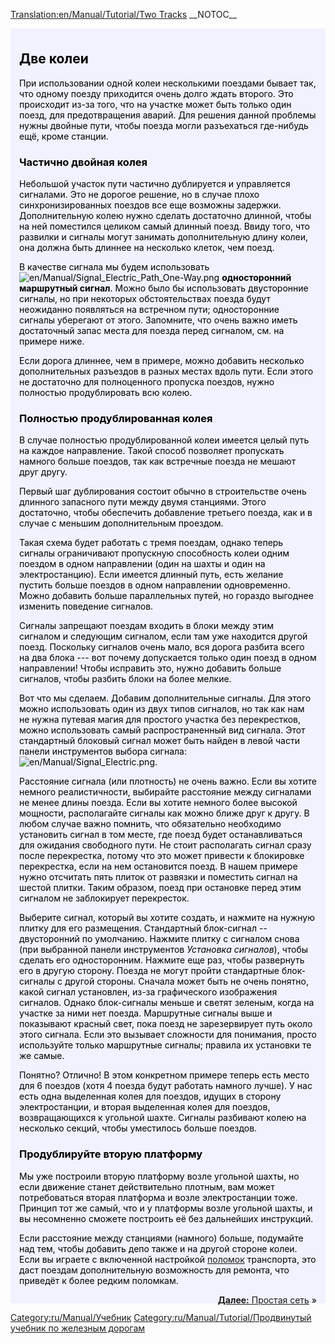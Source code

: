 [[Translation:en/Manual/Tutorial/Two Tracks]]
__NOTOC__
{{ru/Перевод|en/Manual/Tutorial/Two Tracks|99}}
{{en/Tabs|3|2
|ru/Manual/Tutorial/Две платформы|1. Две платформы<!--
-->|ru/Manual/Tutorial/Две колеи|2. Две колеи<!--
-->|ru/Manual/Tutorial/Простая сеть|3. Простая сеть}}
<div style="padding:.5em 1em 1em 1em; border-top:none; background-color:#f1f2fe; color:#000;">
{{ru/Manual/Tutorial/Учебник}}
== Две колеи ==
При использовании одной колеи несколькими поездами бывает так, что одному поезду приходится очень долго ждать второго. Это происходит из-за того, что на участке может быть только один поезд, для предотвращения аварий.
Для решения данной проблемы нужны двойные пути, чтобы поезда могли разъехаться где-нибудь ещё, кроме станции.

=== Частично двойная колея ===
Небольшой участок пути частично дублируется и управляется сигналами. Это не дорогое решение, но в случае плохо синхронизированных поездов все еще возможны задержки.
Дополнительную колею нужно сделать достаточно длинной, чтобы на ней поместился целиком самый длинный поезд. Ввиду того, что развилки и сигналы могут занимать дополнительную длину колеи, она должна быть длиннее на несколько клеток, чем поезд.

В качестве сигнала мы будем использовать [[File:en/Manual/Signal Electric Path One-Way.png]] '''односторонний маршрутный сигнал'''. Можно было бы использовать двусторонние сигналы, но при некоторых обстоятельствах поезда будут неожиданно появляться на встречном пути; односторонние сигналы уберегают от этого. Запомните, что очень важно иметь достаточный запас места для поезда перед сигналом, см. на примере ниже.

{{en/Phototable|[[File:en/Manual/Tutorial/Tutorial passing siding.png|400px]]|Разъезд (щёлкните для увеличения)|none}}

Если дорога длиннее, чем в примере, можно добавить несколько дополнительных разъездов в разных местах вдоль пути. Если этого не достаточно для полноценного пропуска поездов, нужно полностью продублировать всю колею.

=== Полностью продублированная колея  ===
В случае полностью продублированной колеи имеется целый путь на каждое направление. Такой способ позволяет пропускать намного больше поездов, так как встречные поезда не мешают друг другу.  

Первый шаг дублирования состоит обычно в строительстве очень длинного запасного пути между двумя станциями. Этого достаточно, чтобы обеспечить добавление третьего поезда, как и в случае с меньшим дополнительным проездом.

{{en/Phototable|[[File:en/Manual/Tutorial/Tutorial three trains.png|400px]]|Путь, полностью продублированный, и третий поезд (щёлкните для увеличения)|none}}

Такая схема будет работать с тремя поездам, однако теперь сигналы ограничивают пропускную способность колеи одним поездом в одном направлении (один на шахты и один на электростанцию). Если имеется длинный путь, есть желание пустить больше поездов в одном направлении одновременно. Можно добавить больше параллельных путей, но гораздо выгоднее изменить поведение сигналов.

Сигналы запрещают поездам входить в блоки между этим сигналом и следующим сигналом, если там уже находится другой поезд. Поскольку сигналов очень мало, вся дорога разбита всего на два блока --- вот почему допускается только один поезд в одном направлении! Чтобы исправить это, нужно добавить больше сигналов, чтобы разбить блоки на более мелкие.

Вот что мы сделаем. Добавим дополнительные сигналы. Для этого можно использовать один из двух типов сигналов, но так как нам не нужна путевая магия для простого участка без перекрестков, можно использовать самый распространенный вид сигнала. Этот стандартный блоковый сигнал может быть найден в левой части панели инструментов выбора сигнала: [[File:en/Manual/Signal Electric.png]].

Расстояние сигнала (или плотность) не очень важно. Если вы хотите немного реалистичности, выбирайте расстояние между сигналами не менее длины поезда. Если вы хотите немного более высокой мощности, располагайте сигналы как можно ближе друг к другу. В любом случае важно помнить, что обязательно необходимо установить сигнал в том месте, где поезд будет останавливаться для ожидания свободного пути. Не стоит располагать сигнал сразу после перекрестка, потому что это может привести к блокировке перекрестка, если на нем остановится поезд. В нашем примере нужно отсчитать пять плиток от развязки и поместить сигнал на шестой плитки. Таким образом, поезд при остановке перед этим сигналом не заблокирует перекресток.

Выберите сигнал, который вы хотите создать, и нажмите на нужную плитку для его размещения. Стандартный блок-сигнал -- двусторонний по умолчанию. Нажмите плитку с сигналом снова (при выбранной панели инструментов ''Установка сигналов''), чтобы сделать его односторонним. Нажмите еще раз, чтобы развернуть его в другую сторону. Поезда не могут пройти стандартные блок-сигналы с другой стороны. Сначала может быть не очень понятно, какой сигнал установлен, из-за графического изображения сигналов. Однако блок-сигналы меньше и светят зеленым, когда на участке за ними нет поезда. Маршрутные сигналы выше и показывают красный свет, пока поезд не зарезервирует путь около этого сигнала. Если это вызывает сложности для понимания, просто используйте только маршрутные сигналы; правила их установки те же самые.

{{en/Phototable|[[File:en/Manual/Tutorial/Tutorial intermediate signals.png|400px]]|Двойная колея с промежуточными сигналами. Маршрутные сигналы также будут работать на этих позициях (щёлкните для увеличения)|none}}

Понятно? Отлично! В этом конкретном примере теперь есть место для 6 поездов (хотя 4 поезда будут работать намного лучше). У нас есть одна выделенная колея для поездов, идущих в сторону электростанции, и вторая выделенная колея для поездов, возвращающихся к угольной шахте. Сигналы разбивают колею на несколько секций, чтобы уместилось больше поездов.

=== Продублируйте вторую платформу ===
Мы уже построили вторую платформу возле угольной шахты, но если движение станет действительно плотным, вам может потребоваться вторая платформа и возле электростанции тоже. Принцип тот же самый, что и у платформы возле угольной шахты, и вы несомненно сможете построить её без дальнейших инструкций.

{{en/Phototable|[[File:en/Manual/Tutorial/Tutorial two platforms both ends.png|400px]]|Вторая платформа возле электростанции (щёлкните для увеличения)|none}}

Если расстояние между станциями (намного) больше, подумайте над тем, чтобы добавить депо также и на другой стороне колеи. Если вы играете с включенной настройкой [[ru/Archive/Manual/Поломки|поломок]] транспорта, это даст поездам дополнительную возможность для ремонта, что приведёт к более редким поломкам.

<span style="float: right">[[ru/Manual/Tutorial/Простая сеть|'''Далее:''' Простая сеть]] &raquo;</span>
</div>
[[Category:ru/Manual/Учебник]]
[[Category:ru/Manual/Tutorial/Продвинутый учебник по железным дорогам]]
